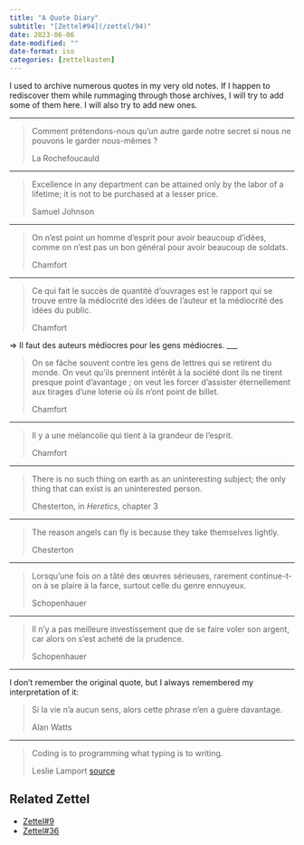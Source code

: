 ```yaml
---
title: "A Quote Diary"
subtitle: "[Zettel#94](/zettel/94)"
date: 2023-06-06
date-modified: ""
date-format: iso
categories: [zettelkasten]
---
```

I used to archive numerous quotes in my very old notes. If I happen to rediscover them while rummaging through those archives, I will try to add some of them here. I will also try to add new ones.

___

> Comment prétendons-nous qu'un autre garde notre secret si nous ne pouvons le garder nous-mêmes ?
>
> La Rochefoucauld

___

> Excellence in any department can be attained only by the labor of a lifetime; it is not to be purchased at a lesser price.
>
> Samuel Johnson

___

> On n’est point un homme d’esprit pour avoir beaucoup d'idées, comme on n’est pas un bon général pour avoir beaucoup de soldats.
>
> Chamfort

___

> Ce qui fait le succès de quantité d’ouvrages est le rapport qui se trouve entre la médiocrité des idées de l’auteur et la médiocrité des idées du public.
>
> Chamfort

=> Il faut des auteurs médiocres pour les gens médiocres.
___

> On se fâche souvent contre les gens de lettres qui se retirent du monde. On veut qu’ils prennent intérêt à la société dont ils ne tirent presque point d’avantage ; on veut les forcer d’assister éternellement aux tirages d’une loterie où ils n’ont point de billet.
>
> Chamfort

___

> Il y a une mélancolie qui tient à la grandeur de l’esprit.
>
> Chamfort

___

> There is no such thing on earth as an uninteresting subject; the only thing that can exist is an uninterested person.
>
> Chesterton, in *Heretics*, chapter 3

___

> The reason angels can fly is because they take themselves lightly.
>
> Chesterton

___

> Lorsqu'une fois on a tâté des œuvres sérieuses, rarement continue-t-on à se plaire à la farce, surtout celle du genre ennuyeux.
>
> Schopenhauer

___

> Il n'y a pas meilleure investissement que de se faire voler son argent, car alors on s'est acheté de la prudence.
>
> Schopenhauer

___

I don't remember the original quote, but I always remembered my interpretation of it:

> Si la vie n'a aucun sens, alors cette phrase n'en a guère davantage.
>
> Alan Watts

___

> Coding is to programming what typing is to writing.
>
> Leslie Lamport
> [source](https://youtu.be/rkZzg7Vowao?si=OIocBMBivtIcgONe)

## Related Zettel

* [Zettel#9](/zettel/9)
* [Zettel#36](/zettel/36)
